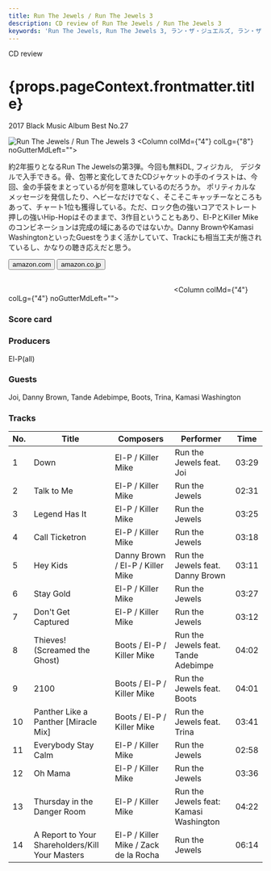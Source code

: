 ```yaml
---
title: Run The Jewels / Run The Jewels 3
description: CD review of Run The Jewels / Run The Jewels 3
keywords: 'Run The Jewels, Run The Jewels 3, ラン・ザ・ジュエルズ, ラン・ザ・ジュエルズ3'
---
```




<p className="largeP">CD review</p>
<h1 className="h1--no--margin">{props.pageContext.frontmatter.title}</h1>
<p className="largeP"><Link to="/best50/2017/">2017 Black Music Album Best No.27</Link></p>

<Row  className="image-card-group">
	<Column colMd={"4"} colLg={"4"} noGutterMdLeft="">
       <ImageCard>

![Run The Jewels / Run The Jewels 3](../../images/cd/runthejewels3L.jpg) 
</ImageCard>
	</Column>
	<Column colMd={"4"} colLg={"8"} noGutterMdLeft="">
	<p>
	約2年振りとなるRun The Jewelsの第3弾。今回も無料DL, フィジカル,　デジタルで入手できる。骨、包帯と変化してきたCDジャケットの手のイラストは、今回、金の手袋をまとっているが何を意味しているのだろうか。 ポリティカルなメッセージを発信したり、ヘビーなだけでなく、そこそこキャッチーなところもあって、チャート1位も獲得している。ただ、ロック色の強いコアでストレート押しの強いHip-Hopはそのままで、3作目ということもあり、El-PとKiller Mikeのコンビネーションは完成の域にあるのではないか。Danny BrownやKamasi WashingtonといったGuestをうまく活かしていて、Trackにも相当工夫が施されているし、かなりの聴き応えだと思う。
	</p>
	<div>
	  <Button href="https://amzn.to/2OUfsxq" kind="primary" size="small" renderIcon={ArrowUpRight24}>
      amazon.com
      </Button>
      <Button href="https://amzn.to/2D3fvEJ" kind="secondary" size="small" renderIcon={ArrowUpRight24}>
      amazon.co.jp
      </Button>
	</div>
	<a href="https://geo.music.apple.com/jp/album/run-the-jewels-3-japanese-edition/1223429748?mt=1&app=music&ls=1&at=11lcug" style="display:inline-block;overflow:hidden;background:url(https://linkmaker.itunes.apple.com/ja-jp/lockup.svg?releaseDate=2016-12-26&kind=album&bubble=apple_music&style=mono-black) no-repeat;width:180px;height:45px;"></a>
	<a href="https://geo.music.apple.com/jp/album/run-the-jewels-3-japanese-edition/1223429748?app=itunes&at=11lcug" style="display:inline-block;overflow:hidden;background:url(https://linkmaker.itunes.apple.com/ja-jp/badge-lrg.svg?releaseDate=2016-12-26T00:00:00Z&kind=album&bubble=itunes_music) no-repeat;width:140px;height:45px;"></a>
	</Column>
</Row>
<Row >
	<Column colMd={"4"} colLg={"4"} noGutterMdLeft="">
<div>
    <h3>Score card</h3>
	<SliderJS1 value="4" />
    <SliderJS2 value="2" />
	<SliderJS3 value="2" />
    <SliderJS4 value="9" />
</div>
</Column>
<Column colMd={"4"} colLg={"8"} noGutterMdLeft="">
<div>
<h3>Producers</h3>
<p>
El-P(all)
</p>
<h3>Guests</h3>
<p>
Joi, Danny Brown, Tande Adebimpe, Boots, Trina, Kamasi Washington
</p>
</div>
</Column>
</Row>

<h3>Tracks</h3>

| No. |	 Title                                          |	 Composers                          |	 Performer                           | Time	 |
| --- |	----------------------------------------------- | ------------------------------------- | -------------------------------------- | ----- |
| 1	  |	Down                                           	| El-P / Killer Mike                   	| Run the Jewels feat. Joi               | 03:29 |
| 2	  |	Talk to Me                                     	| El-P / Killer Mike                   	| Run the Jewels                         | 02:31 |
| 3	  |	Legend Has It                                  	| El-P / Killer Mike                   	| Run the Jewels                         | 03:25 |
| 4	  |	Call Ticketron                                 	| El-P / Killer Mike                   	| Run the Jewels                         | 03:18 |
| 5	  |	Hey Kids                                       	| Danny Brown / El-P / Killer Mike     	| Run the Jewels feat. Danny Brown       | 03:11 |
| 6	  |	Stay Gold                                      	| El-P / Killer Mike                   	| Run the Jewels                         | 03:27 |
| 7	  |	Don't Get Captured                             	| El-P / Killer Mike                   	| Run the Jewels                         | 03:12 |
| 8	  |	Thieves! (Screamed the Ghost)                  	| Boots / El-P / Killer Mike           	| Run the Jewels feat. Tande Adebimpe    | 04:02 |
| 9	  |	2100                                           	| Boots / El-P / Killer Mike           	| Run the Jewels feat. Boots             | 04:01 |
| 10  |	Panther Like a Panther [Miracle Mix]           	| Boots / El-P / Killer Mike           	| Run the Jewels feat. Trina             | 03:41 |
| 11  |	Everybody Stay Calm                            	| El-P / Killer Mike                   	| Run the Jewels                         | 02:58 |
| 12  |	Oh Mama                                        	| El-P / Killer Mike                   	| Run the Jewels                         | 03:36 |
| 13  |	Thursday in the Danger Room                    	| El-P / Killer Mike                   	| Run the Jewels feat: Kamasi Washington | 04:22 |
| 14  |	A Report to Your Shareholders/Kill Your Masters	| El-P / Killer Mike / Zack de la Rocha	| Run the Jewels                         | 06:14 |
